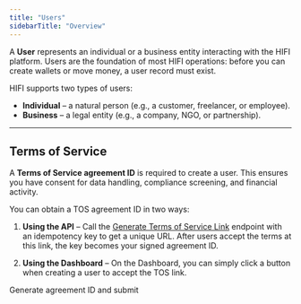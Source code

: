 ```yaml
---
title: "Users"
sidebarTitle: "Overview"
---
```


A **User** represents an individual or a business entity interacting with the HIFI platform.
Users are the foundation of most HIFI operations: before you can create wallets or move money, a user record must exist.

HIFI supports two types of users:

- **Individual** – a natural person (e.g., a customer, freelancer, or employee).
- **Business** – a legal entity (e.g., a company, NGO, or partnership).

---

## Terms of Service

A **Terms of Service agreement ID** is required to create a user.
This ensures you have consent for data handling, compliance screening, and financial activity.

You can obtain a TOS agreement ID in two ways:

1. **Using the API** – Call the [Generate Terms of Service Link](/api-reference/user/generate-a-terms-of-service-link) endpoint with an idempotency key to get a unique URL. After users accept the terms at this link, the key becomes your signed agreement ID.

2. **Using the Dashboard** – On the Dashboard, you can simply click a button when creating a user to accept the TOS link.

<Card icon="code" title="Create a user" href="/guides/screen/create-a-user">
  Generate agreement ID and submit
</Card>
